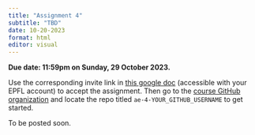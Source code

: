 ```yaml
---
title: "Assignment 4"
subtitle: "TBD"
date: 10-20-2023
format: html
editor: visual
---
```


::: callout-important
**Due date: 11:59pm on Sunday, 29 October 2023.**
:::

::: callout-note
Use the corresponding invite link in [this google doc](https://docs.google.com/document/d/1XTO7obXEr2Yxllxk48wnZ5e49ptPGMsMyl40KEZDGRg/edit?usp=sharing) (accessible with your EPFL account) to accept the assignment. Then go to the [course GitHub organization](https://github.com/MATH-517) and locate the repo titled `ae-4-YOUR_GITHUB_USERNAME` to get started.
:::

To be posted soon.